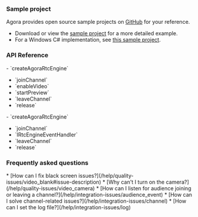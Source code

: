 <PlatformWrapper platform="windows">

### Sample project

Agora provides open source sample projects on [GitHub](https://github.com/AgoraIO/API-Examples/tree/main/windows/APIExample/) for your reference. 

* Download or view the [sample project](https://github.com/AgoraIO/API-Examples/tree/main/windows/APIExample/APIExample/Basic/LiveBroadcasting) for a more detailed example.
* For a Windows C# implementation, see [this sample project](https://github.com/AgoraIO-Extensions/Agora-C_Sharp-SDK/tree/master/APIExample/src/Basic/JoinChannelVideo).

### API Reference
<ProductWrapper notAllowed="voice-calling">
- <Link to="{{Global.API_REF_CPP_ROOT}}/class_irtcengine.html#api_createagorartcengine">`createAgoraRtcEngine`</Link>

- <Link to="{{Global.API_REF_CPP_ROOT}}/class_irtcengine.html#api_irtcengine_joinchannel2">`joinChannel`</Link>

- <Link to="{{Global.API_REF_CPP_ROOT}}/class_irtcengine.html#api_irtcengine_enablevideo">`enableVideo`</Link>

- <Link to="{{Global.API_REF_CPP_ROOT}}/class_irtcengine.html#api_irtcengine_startpreview">`startPreview`</Link>

- <Link to="{{Global.API_REF_CPP_ROOT}}/class_irtcengine.html#api_irtcengine_leavechannel">`leaveChannel`</Link>

- <Link to="{{Global.API_REF_CPP_ROOT}}/class_irtcengine.html#api_irtcengine_release">`release`</Link>

</ProductWrapper>
<ProductWrapper product="voice-calling">
- <Link to="{{Global.API_REF_CPP_ROOT_VOICE_SDK}}/class_irtcengine.html#api_createagorartcengine">`createAgoraRtcEngine`</Link>

- <Link to="{{Global.API_REF_CPP_ROOT_VOICE_SDK}}/class_irtcengine.html#api_irtcengine_joinchannel2">`joinChannel`</Link>

- <Link to="{{Global.API_REF_CPP_ROOT_VOICE_SDK}}/class_irtcengineeventhandler.html#class_irtcengineeventhandler">`IRtcEngineEventHandler`</Link>

- <Link to="{{Global.API_REF_CPP_ROOT_VOICE_SDK}}/class_irtcengine.html#api_irtcengine_leavechannel">`leaveChannel`</Link>

- <Link to="{{Global.API_REF_CPP_ROOT_VOICE_SDK}}/class_irtcengine.html#api_irtcengine_release">`release`</Link>

</ProductWrapper>

### Frequently asked questions
<ProductWrapper notAllowed="voice-calling">
* [How can I fix black screen issues?](/help/quality-issues/video_blank#issue-description)
* [Why can't I turn on the camera?](/help/quality-issues/video_camera)
</ProductWrapper>
* [How can I listen for audience joining or leaving a channel?](/help/integration-issues/audience_event)
* [How can I solve channel-related issues?](/help/integration-issues/channel)
* [How can I set the log file?](/help/integration-issues/log)

</PlatformWrapper>